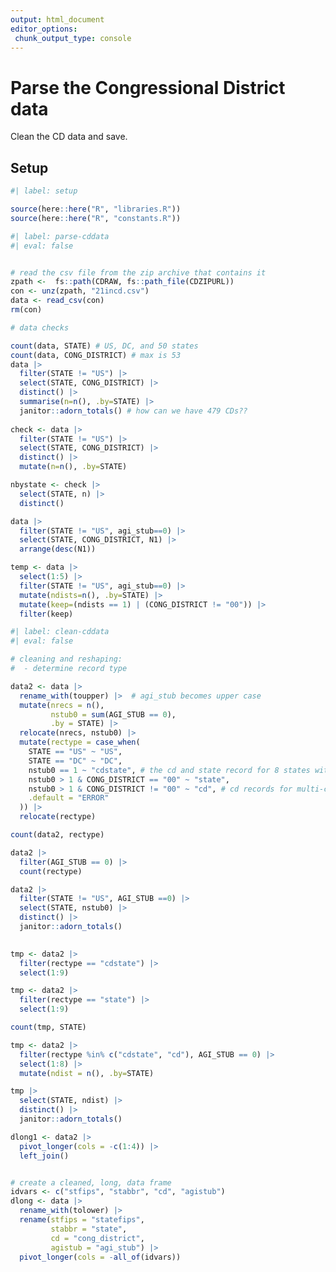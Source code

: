 ```yaml
---
output: html_document
editor_options: 
 chunk_output_type: console
---
```


# Parse the Congressional District data

Clean the CD data and save.

## Setup

```r
#| label: setup

source(here::here("R", "libraries.R"))
source(here::here("R", "constants.R"))

```


```r
#| label: parse-cddata
#| eval: false


# read the csv file from the zip archive that contains it
zpath <-  fs::path(CDRAW, fs::path_file(CDZIPURL))
con <- unz(zpath, "21incd.csv")
data <- read_csv(con)
rm(con)

# data checks

count(data, STATE) # US, DC, and 50 states
count(data, CONG_DISTRICT) # max is 53
data |> 
  filter(STATE != "US") |> 
  select(STATE, CONG_DISTRICT) |> 
  distinct() |> 
  summarise(n=n(), .by=STATE) |> 
  janitor::adorn_totals() # how can we have 479 CDs??
  
check <- data |> 
  filter(STATE != "US") |> 
  select(STATE, CONG_DISTRICT) |> 
  distinct() |> 
  mutate(n=n(), .by=STATE)

nbystate <- check |> 
  select(STATE, n) |> 
  distinct()

data |> 
  filter(STATE != "US", agi_stub==0) |> 
  select(STATE, CONG_DISTRICT, N1) |> 
  arrange(desc(N1))

temp <- data |>
  select(1:5) |> 
  filter(STATE != "US", agi_stub==0) |> 
  mutate(ndists=n(), .by=STATE) |> 
  mutate(keep=(ndists == 1) | (CONG_DISTRICT != "00")) |> 
  filter(keep)


```


```r
#| label: clean-cddata
#| eval: false

# cleaning and reshaping:
#  - determine record type

data2 <- data |> 
  rename_with(toupper) |>  # agi_stub becomes upper case
  mutate(nrecs = n(), 
         nstub0 = sum(AGI_STUB == 0),
         .by = STATE) |> 
  relocate(nrecs, nstub0) |> 
  mutate(rectype = case_when(
    STATE == "US" ~ "US",
    STATE == "DC" ~ "DC",
    nstub0 == 1 ~ "cdstate", # the cd and state record for 8 states with only 1 cd
    nstub0 > 1 & CONG_DISTRICT == "00" ~ "state",
    nstub0 > 1 & CONG_DISTRICT != "00" ~ "cd", # cd records for multi-cd states
    .default = "ERROR"
  )) |> 
  relocate(rectype)

count(data2, rectype)

data2 |> 
  filter(AGI_STUB == 0) |> 
  count(rectype)

data2 |> 
  filter(STATE != "US", AGI_STUB ==0) |> 
  select(STATE, nstub0) |> 
  distinct() |> 
  janitor::adorn_totals()
  

tmp <- data2 |> 
  filter(rectype == "cdstate") |> 
  select(1:9)

tmp <- data2 |> 
  filter(rectype == "state") |> 
  select(1:9)

count(tmp, STATE)

tmp <- data2 |> 
  filter(rectype %in% c("cdstate", "cd"), AGI_STUB == 0) |> 
  select(1:8) |> 
  mutate(ndist = n(), .by=STATE)

tmp |> 
  select(STATE, ndist) |> 
  distinct() |> 
  janitor::adorn_totals()

dlong1 <- data2 |> 
  pivot_longer(cols = -c(1:4)) |> 
  left_join()


# create a cleaned, long, data frame
idvars <- c("stfips", "stabbr", "cd", "agistub")
dlong <- data |> 
  rename_with(tolower) |> 
  rename(stfips = "statefips",
         stabbr = "state",
         cd = "cong_district",
         agistub = "agi_stub") |> 
  pivot_longer(cols = -all_of(idvars))

```


